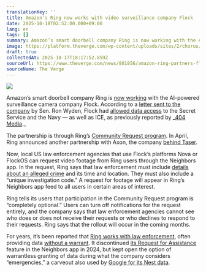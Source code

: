 ```yaml
---
translationKey: ''
title: Amazon’s Ring now works with video surveillance company Flock
date: 2025-10-18T02:52:00.000+09:00
lang: en
tags: []
summary: Amazon’s smart doorbell company Ring is now working with the AI-powered surveillance camera company Flock. According to a letter sent to the company by Sen. Ron Wyden, Flock had allowed data access to the Secret Service and the Navy — as well as ICE, as previously reported by 404 Media.
image: https://platform.theverge.com/wp-content/uploads/sites/2/chorus/uploads/chorus_asset/file/22406591/dseifert_20210323_4486_0003.jpg?quality=90&#038;strip=all&#038;crop=0,0,100,100
draft: true
collectedAt: 2025-10-17T18:17:52.859Z
sourceUrl: https://www.theverge.com/news/801856/amazon-ring-partners-flock-video
sourceName: The Verge
---
```

![](https://platform.theverge.com/wp-content/uploads/sites/2/chorus/uploads/chorus_asset/file/22406591/dseifert_20210323_4486_0003.jpg?quality=90&strip=all&crop=0,0,100,100)

Amazon’s smart doorbell company Ring is [now working](https://blog.ring.com/about-ring/ring-expands-community-requests-to-additional-community-safety-partners/) with the AI-powered surveillance camera company Flock. According to a [letter sent to the company](https://www.wyden.senate.gov/news/press-releases/wyden-slams-surveillance-tech-company-for-ineffective_protections-for-oregonians-against-abuses-by-federal-agencies-and-out-of-state-law-enforcement) by Sen. Ron Wyden, Flock had [allowed data access](https://www.404media.co/ice-secret-service-navy-all-had-access-to-flocks-nationwide-network-of-cameras/) to the Secret Service and the Navy — as well as ICE, as previously reported by [_404 Media](https://www.404media.co/ice-taps-into-nationwide-ai-enabled-camera-network-data-shows/)._

The partnership is through Ring’s [Community Request program](https://blog.ring.com/about-ring/ring-launches-community-requests-a-new-way-to-help-your-community/). In April, Ring announced another partnership with Axon, the company [behind Taser](https://www.theverge.com/news/709836/ring-police-video-sharing-police-axon-partnership). 

Now, local US law enforcement agencies that use Flock’s platforms Nova or FlockOS can request video footage from Ring users through the Neighbors app. In the request, Ring says that law enforcement must include [details about an alleged crime](https://blog.ring.com/about-ring/ring-expands-community-requests-to-additional-community-safety-partners/) and its time and location. They must also include a “unique investigation code.” A request for footage will appear in Ring’s Neighbors app feed to all users in certain areas of interest.  

Ring tells its users that participation in the Community Request program is “completely optional.” Users can turn off notifications for the request entirely, and the company says that law enforcement agencies cannot see who does or does not receive their requests or who declines to respond to their requests. Ring says that the rollout will occur in the coming months. 

For years, it’s been reported that [Ring works with law enforcement](https://www.theverge.com/2019/7/29/20746156/amazons-ring-law-enforcement-partnerships), often providing data [without a warrant](https://www.theverge.com/2022/7/14/23219419/amazon-ring-law-enforcement-no-warrant-no-consent). It discontinued [its Request for Assistance](https://www.theverge.com/2024/1/24/24049165/ring-police-neighbors-app-clips-search-warrant) feature in the Neighbors app in 2024, but kept open the option of warrantless granting of data during what the company considers “emergencies,” a carveout also used by [Google for its Nest data](https://www.theverge.com/2022/7/26/23279562/arlo-apple-wyze-eufy-google-ring-security-camera-foortage-warrant).
